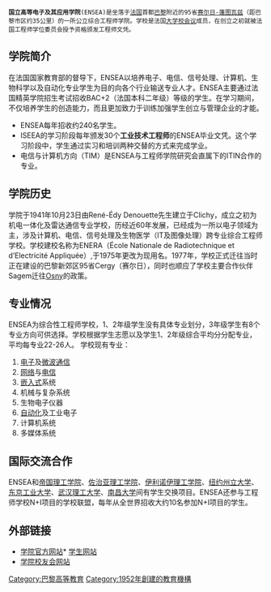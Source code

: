 {{unreferenced|time=2018-11-10T11:28:16+00:00}}
{{advert|time=2014-03-20}}

{{Infobox university
|imageblason       = [[Image:Ensea-logo.jpg|center]]
|name              = 国立高等电子及其应用学院
|native_name       = École Nationale Supérieure de l'Électronique et de ses Applications
|image_name        =
|image_size        = 
|caption           = 
|latin_name        = 
|motto             = 
|tagline           = 
|established       = 1952
|closed            = 
|vision            = 
|type              = 公立工程师学院
|affiliation       = 
|calendar          = 
|endowment         = 
|debt              = 
|rector            = 
|officer_in_charge = 
|chairman          = 
|chancellor        = 
|president         = 
|vice-president    = 
|superintendent    = 
|provost           = 
|vice_chancellor   = 
|principal         = 
|dean              = 皮埃尔 布维勒
|director          = 
|head_label        = 
|head              = 
|faculty           = 
|staff             = 
|students          = 
|undergrad         = 
|postgrad          = 
|doctoral          = 
|divinity          = 
|residents         = 
|other             = 
|profess           = 
|alumni            = 
|city              = [[塞尔吉|塞尔吉]]
|state             = 
|province          = 
|country           = [[法国|法国]]
|address           =
|telephone         = +33130736666
|coor              = 
|campus            = 
|free_label        = 
|free              = 
|sports            = 
|colors            = 
|colours           = 
|nickname          = ENSEA
|mascot            = 
|fightsong         = 
|athletics         = 
|affiliations      = 
|nobel_laureates   = 
|website           = http://www.ensea.fr 
|logo              =
|publictransit     = 
|footnotes         = 
}}

 '''国立高等电子及其应用学院'''(ENSEA)是坐落于[[法国|法国]]首都[[巴黎|巴黎]]附近的95省[[塞尔吉-蓬图瓦兹|赛尔日-蓬图瓦兹]]（距巴黎市区约35公里）的一所公立综合工程师学院。学校是法国[[大学校会议|大学校会议]]成员，在创立之初就被法国工程师学位委员会授予资格颁发工程师文凭。

== 学院简介 ==

在法国国家教育部的督导下，ENSEA以培养电子、电信、信号处理、计算机、生物科学以及自动化专业学生为目的向各个行业输送专业人才。ENSEA主要通过法国精英学院招生考试招收BAC+2（法国本科二年级）等级的学生。在学习期间，不仅培养学生的创造能力，而且更加致力于训练加强学生创立与管理企业的才能。

* ENSEA每年招收约240名学生。
* ISEEA的学习阶段每年颁发30个'''工业技术工程师'''的ENSEA毕业文凭。这个学习阶段中，学生通过实习和培训两种交替的方式来完成学业。
* 电信与计算机方向（TIM）是ENSEA与工程师学院研究会直属下的ITIN合作的专业。

== 学院历史 ==
学院于1941年10月23日由René-Édy Denouette先生建立于Clichy，成立之初为机电一体化及雷达通信专业学校，历经近60年发展，已经成为一所以电子领域为主，涉及计算机、电信、信号处理及生物医学（IT及图像处理）跨专业综合工程师学校。学校建校名称为ENERA（École Nationale de Radiotechnique et d’Electricité Appliquée）,于1975年更改为现用名。1977年，学校正式迁往当时正在建设的巴黎新郊区95省Cergy（赛尔日），同时也顺应了学校主要合作伙伴Sagem迁往[[Osny|Osny]]的政策。

== 专业情况 ==
ENSEA为综合性工程师学校，1、2年级学生没有具体专业划分，3年级学生有8个专业方向可供选择。学校根据学生志愿以及学生1、2年级综合平均分分配专业，平均每专业22-26人。
学校现有专业：
#[[电子|电子]]及[[微波|微波]][[通信|通信]]
#[[网络|网络]]与[[电信|电信]]
#[[嵌入式|嵌入式]]系统
#机械与复杂系统
#生物电子仪器
#[[自动化|自动化]]及工业电子
#计算机系统
#多媒体系统

== 国际交流合作 ==
ENSEA和[[帝国理工学院|帝国理工学院]]、[[佐治亚理工学院|佐治亚理工学院]]、[[伊利诺伊理工学院|伊利诺伊理工学院]]、[[纽约州立大学|纽约州立大学]]、[[东京工业大学|东京工业大学]]、[[武汉理工大学|武汉理工大学]]、[[南昌大学|南昌大学]]间有学生交换项目。ENSEA还参与工程师学校N+I项目的学校联盟，每年从全世界招收大约10名参加N+I项目的学生。

== 外部链接 ==
* [https://web.archive.org/web/20170817095336/http://www.ensea.fr/ 学院官方网站]* [http://webteam.ensea.fr/ 学生网站]{{Wayback|url=http://www.ensea.fr/ |date=20170817095336 }}
* [http://www.aiensea.asso.fr/ 学院校友会网站]{{Wayback|url=http://www.aiensea.asso.fr/ |date=20081121231320 }}

{{法国大学校会议}}

[[Category:巴黎高等教育|Category:巴黎高等教育]]
[[Category:1952年創建的教育機構|Category:1952年創建的教育機構]]
